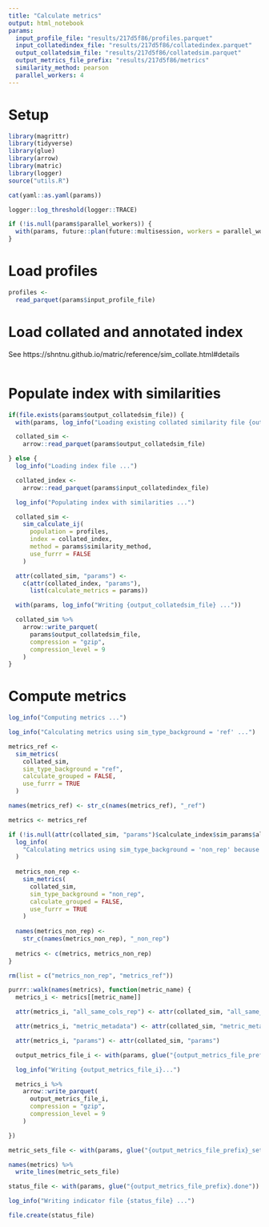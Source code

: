 ```yaml
---
title: "Calculate metrics"
output: html_notebook
params:
  input_profile_file: "results/217d5f86/profiles.parquet"
  input_collatedindex_file: "results/217d5f86/collatedindex.parquet"
  output_collatedsim_file: "results/217d5f86/collatedsim.parquet"
  output_metrics_file_prefix: "results/217d5f86/metrics"
  similarity_method: pearson
  parallel_workers: 4
---
```


# Setup

```r
library(magrittr)
library(tidyverse)
library(glue)
library(arrow)
library(matric)
library(logger)
source("utils.R")
```


```r
cat(yaml::as.yaml(params))
```

```r
logger::log_threshold(logger::TRACE)
```


```r
if (!is.null(params$parallel_workers)) {
  with(params, future::plan(future::multisession, workers = parallel_workers))
}
```

# Load profiles

```r
profiles <-
  read_parquet(params$input_profile_file)
```

# Load collated and annotated index

See https://shntnu.github.io/matric/reference/sim_collate.html#details

```r
```

# Populate index with similarities

```r
if(file.exists(params$output_collatedsim_file)) {
  with(params, log_info("Loading existing collated similarity file {output_collatedsim_file} ... "))

  collated_sim <-
    arrow::read_parquet(params$output_collatedsim_file)

} else {
  log_info("Loading index file ...")

  collated_index <-
    arrow::read_parquet(params$input_collatedindex_file)

  log_info("Populating index with similarities ...")

  collated_sim <-
    sim_calculate_ij(
      population = profiles,
      index = collated_index,
      method = params$similarity_method,
      use_furrr = FALSE
    )

  attr(collated_sim, "params") <-
    c(attr(collated_index, "params"),
      list(calculate_metrics = params))

  with(params, log_info("Writing {output_collatedsim_file} ..."))

  collated_sim %>%
    arrow::write_parquet(
      params$output_collatedsim_file,
      compression = "gzip",
      compression_level = 9
    )
}
```

# Compute metrics

```r
log_info("Computing metrics ...")

log_info("Calculating metrics using sim_type_background = 'ref' ...")

metrics_ref <-
  sim_metrics(
    collated_sim,
    sim_type_background = "ref",
    calculate_grouped = FALSE,
    use_furrr = TRUE
  )

names(metrics_ref) <- str_c(names(metrics_ref), "_ref")

metrics <- metrics_ref

if (!is.null(attr(collated_sim, "params")$calculate_index$sim_params$all_same_cols_non_rep)) {
  log_info(
    "Calculating metrics using sim_type_background = 'non_rep' because `all_same_cols_non_rep` is not NULL ..."
  )
  
  metrics_non_rep <-
    sim_metrics(
      collated_sim,
      sim_type_background = "non_rep",
      calculate_grouped = FALSE,
      use_furrr = TRUE
    )
  
  names(metrics_non_rep) <-
    str_c(names(metrics_non_rep), "_non_rep")
  
  metrics <- c(metrics, metrics_non_rep)
}

rm(list = c("metrics_non_rep", "metrics_ref"))

```


```r
purrr::walk(names(metrics), function(metric_name) {
  metrics_i <- metrics[[metric_name]]

  attr(metrics_i, "all_same_cols_rep") <- attr(collated_sim, "all_same_cols_rep")

  attr(metrics_i, "metric_metadata") <- attr(collated_sim, "metric_metadata")

  attr(metrics_i, "params") <- attr(collated_sim, "params")

  output_metrics_file_i <- with(params, glue("{output_metrics_file_prefix}_{metric_name}.parquet"))

  log_info("Writing {output_metrics_file_i}...")

  metrics_i %>%
    arrow::write_parquet(
      output_metrics_file_i,
      compression = "gzip",
      compression_level = 9
    )

})

metric_sets_file <- with(params, glue("{output_metrics_file_prefix}_sets.txt"))

names(metrics) %>%
  write_lines(metric_sets_file)

status_file <- with(params, glue("{output_metrics_file_prefix}.done"))

log_info("Writing indicator file {status_file} ...")

file.create(status_file)
```
